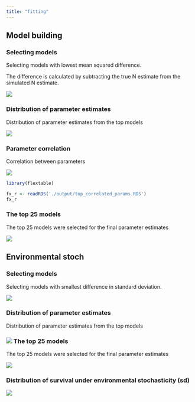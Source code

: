 ```yaml
---
title: "fitting"
---
```


## Model building

### Selecting models

Selecting models with lowest mean squared difference.

The difference is calculated by subtracting the true N estimate from the simulated N estimate.

![](./figures/validation_models_mean_squred_diff.png)

### Distribution of parameter estimates

Distribution of parameter estimates from the top models

![](./figures/validation_parameter_estimation.png)

### Parameter correlation

Correlation between parameters

![](./figures/validation_parameter_correlation.png)

```r
library(flextable)

fx_r <- readRDS('./output/top_correlated_params.RDS')
fx_r

```

### The top 25 models

The top 25 models were selected for the final parameter estimates

![](./figures/validation_models_runs.png)

## Environmental stoch

### Selecting models

Selecting models with smallest difference in standard deviation.

![](./figures/environmental_models_sd_diff.png)

### Distribution of parameter estimates

Distribution of parameter estimates from the top models

### ![](./figures/environmental_parameter_estimation.png) The top 25 models

The top 25 models were selected for the final parameter estimates

![](./figures/environmental_models_runs.png)

### Distribution of survival under environmental stochasticity (sd)

![](./figures/environmental_stoch_survival_distribution.png)
